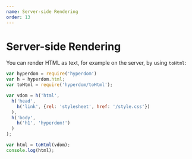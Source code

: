 ```yaml
---
name: Server-side Rendering
order: 13
---
```


# Server-side Rendering

You can render HTML as text, for example on the server, by using `toHtml`:

```js
var hyperdom = require('hyperdom')
var h = hyperdom.html;
var toHtml = require('hyperdom/toHtml');

var vdom = h('html',
  h('head',
    h('link', {rel: 'stylesheet', href: '/style.css'})
  ),
  h('body',
    h('h1', 'hyperdom!')
  )
);

var html = toHtml(vdom);
console.log(html);
```
